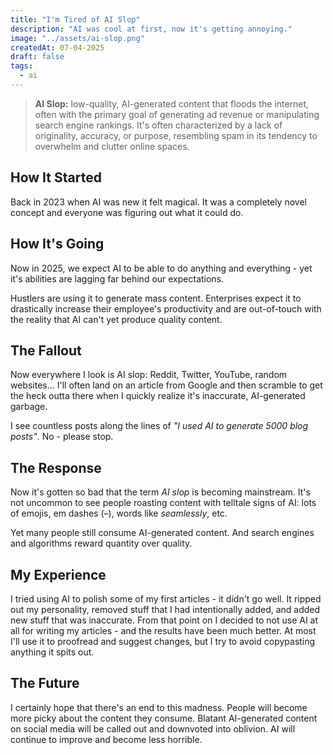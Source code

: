 ```yaml
---
title: "I'm Tired of AI Slop"
description: "AI was cool at first, now it's getting annoying."
image: "../assets/ai-slop.png"
createdAt: 07-04-2025
draft: false
tags:
  - ai
---
```



> **AI Slop:** low-quality, AI-generated content that floods the internet, often with the primary goal of generating ad revenue or manipulating search engine rankings. It's often characterized by a lack of originality, accuracy, or purpose, resembling spam in its tendency to overwhelm and clutter online spaces.

## How It Started

Back in 2023 when AI was new it felt magical. It was a completely novel concept and everyone was figuring out what it could do.

## How It's Going

Now in 2025, we expect AI to be able to do anything and everything - yet it's abilities are lagging far behind our expectations.

Hustlers are using it to generate mass content. Enterprises expect it to drastically increase their employee's productivity and are out-of-touch with the reality that AI can't yet produce quality content.

## The Fallout

Now everywhere I look is AI slop: Reddit, Twitter, YouTube, random websites... I'll often land on an article from Google and then scramble to get the heck outta there when I quickly realize it's inaccurate, AI-generated garbage.

I see countless posts along the lines of *"I used AI to generate 5000 blog posts"*. No - please stop.

## The Response

Now it's gotten so bad that the term *AI slop* is becoming mainstream. It's not uncommon to see people roasting content with telltale signs of AI: lots of emojis, em dashes (–), words like *seamlessly*, etc.

<GoogleTrendsChart />

Yet many people still consume AI-generated content. And search engines and algorithms reward quantity over quality.

## My Experience

I tried using AI to polish some of my first articles - it didn't go well. It ripped out my personality, removed stuff that I had intentionally added, and added new stuff that was inaccurate. From that point on I decided to not use AI at all for writing my articles - and the results have been much better. At most I'll use it to proofread and suggest changes, but I try to avoid copypasting anything it spits out.

## The Future

I certainly hope that there's an end to this madness. People will become more picky about the content they consume. Blatant AI-generated content on social media will be called out and downvoted into oblivion. AI will continue to improve and become less horrible.
